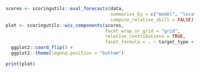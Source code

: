 

```r
scores <- scoringutils::eval_forecasts(data,
                                       summarise_by = c("model", "location_name", "target_type"), 
                                       compute_relative_skill = FALSE)
plot <- scoringutils::wis_components(scores, 
                                     facet_wrap_or_grid = "grid",
                                     relative_contributions = TRUE,
                                     facet_formula = . ~ target_type + location_name) + 
  ggplot2::coord_flip() + 
  ggplot2::theme(legend.position = "bottom")

print(plot)
```